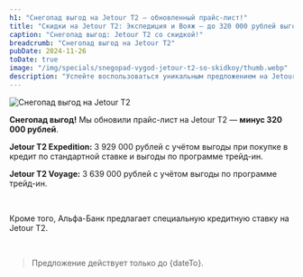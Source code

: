 ```yaml
---
h1: "Снегопад выгод на Jetour T2 — обновленный прайс-лист!"
title: "Скидки на Jetour T2: Экспедиция и Вояж — до 320 000 рублей выгоды!"
caption: "Снегопад выгод: Jetour T2 со скидкой!"
breadcrumb: "Снегопад выгод на Jetour T2"
pubDate: 2024-11-26
toDate: true
image: "/img/specials/snegopad-vygod-jetour-t2-so-skidkoy/thumb.webp"
description: "Успейте воспользоваться уникальным предложением на Jetour T2! Обновленный прайс-лист с выгодой до 320 000 рублей. Специальные условия кредитования от Альфа-Банка."
---
```



<picture>
	<source media="(min-width: 1280px)" srcset="/img/specials/snegopad-vygod-jetour-t2-so-skidkoy/jetour-T2-winter-1920x1080.webp" />
	<source media="(min-width: 768px)" srcset="/img/specials/snegopad-vygod-jetour-t2-so-skidkoy/jetour-T2-winter-1080x1080.webp" />
	<source media="(min-width: 320px)" srcset="/img/specials/snegopad-vygod-jetour-t2-so-skidkoy/jetour-T2-winter-1080x1080.webp" />
	<img src="/img/specials/snegopad-vygod-jetour-t2-so-skidkoy/thumb.webp" class="w-full mb-10" alt="Снегопад выгод на Jetour T2" />
</picture>

**Снегопад выгод!** Мы обновили прайс-лист на Jetour T2 — **минус 320 000 рублей**.

**Jetour T2 Expedition:** 3 929 000 рублей с учётом выгоды при покупке в кредит по стандартной ставке и выгоды по программе трейд-ин.

**Jetour T2 Voyage:** 3 639 000 рублей с учётом выгоды по программе трейд-ин.

<br/>

Кроме того, Альфа-Банк предлагает специальную кредитную ставку на Jetour T2.

<br/>

<SpecialSalonsInfo dataFormName="Узнать подробнее. Снегопад выгод на Jetour T2" />

> Предложение действует только до {dateTo}.